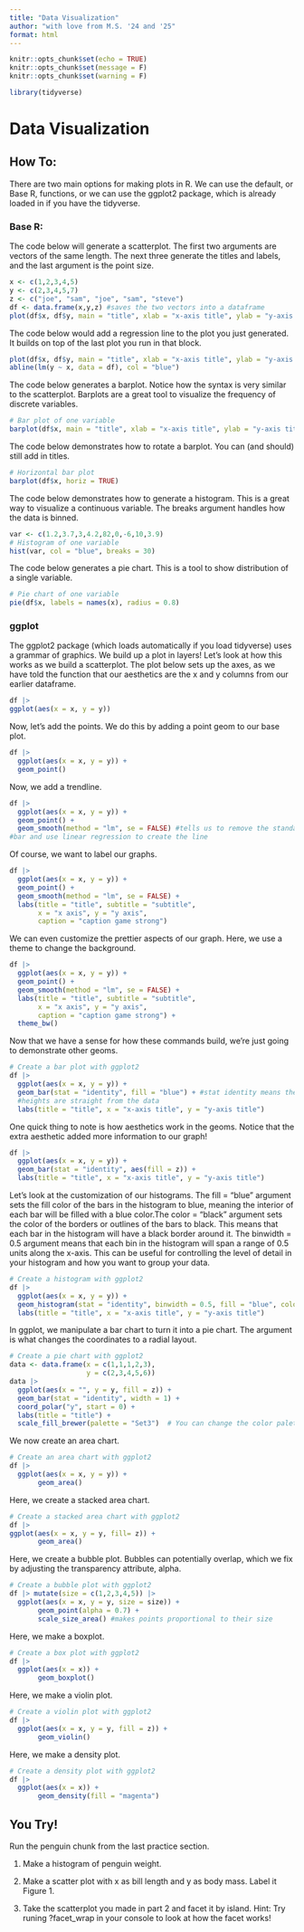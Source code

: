 ```yaml
---
title: "Data Visualization"
author: "with love from M.S. '24 and '25"
format: html
---
```


```r
knitr::opts_chunk$set(echo = TRUE)
knitr::opts_chunk$set(message = F)
knitr::opts_chunk$set(warning = F)
```

```r
library(tidyverse)
```

# Data Visualization
## How To:
There are two main options for making plots in R. We can use the default, or Base R, functions, or we can use the ggplot2 package, which is already loaded in if you have the tidyverse.

### Base R:

The code below will generate a scatterplot. The first two arguments are vectors of the same length. The next three generate the titles and labels, and the last argument is the point size.
```r
x <- c(1,2,3,4,5)
y <- c(2,3,4,5,7)
z <- c("joe", "sam", "joe", "sam", "steve")
df <- data.frame(x,y,z) #saves the two vectors into a dataframe
plot(df$x, df$y, main = "title", xlab = "x-axis title", ylab = "y-axis title", pch = 19) 
```

The code below would add a regression line to the plot you just generated. It builds on top of the last plot you run in that block.
```r
plot(df$x, df$y, main = "title", xlab = "x-axis title", ylab = "y-axis title", pch = 19) 
abline(lm(y ~ x, data = df), col = "blue")
```

The code below generates a barplot. Notice how the syntax is very similar to the scatterplot. Barplots are a great tool to visualize the frequency of discrete variables.
```r
# Bar plot of one variable 
barplot(df$x, main = "title", xlab = "x-axis title", ylab = "y-axis title")
```

The code below demonstrates how to rotate a barplot. You can (and should) still add in titles.
```r
# Horizontal bar plot 
barplot(df$x, horiz = TRUE)
```

The code below demonstrates how to generate a histogram. This is a great way to visualize a continuous variable. The breaks argument handles how the data is binned. 
```r
var <- c(1.2,3.7,3,4.2,82,0,-6,10,3.9)
# Histogram of one variable
hist(var, col = "blue", breaks = 30)
```

The code below generates a pie chart. This is a tool to show distribution of a single variable.
```r
# Pie chart of one variable
pie(df$x, labels = names(x), radius = 0.8)
```

### ggplot

The ggplot2 package (which loads automatically if you load tidyverse) uses a grammar of graphics. We build up a plot in layers! Let's look at how this works as we build a scatterplot. The plot below sets up the axes, as we have told the function that our aesthetics are the x and y columns from our earlier dataframe.

```r
df |>
ggplot(aes(x = x, y = y)) 
```

Now, let's add the points. We do this by adding a point geom to our base plot.
```r
df |>
  ggplot(aes(x = x, y = y)) +
  geom_point()
``` 

Now, we add a trendline.
```r
df |>
  ggplot(aes(x = x, y = y)) +
  geom_point() +
  geom_smooth(method = "lm", se = FALSE) #tells us to remove the standard error
#bar and use linear regression to create the line
```

Of course, we want to label our graphs.
```r
df |>
  ggplot(aes(x = x, y = y)) +
  geom_point() +
  geom_smooth(method = "lm", se = FALSE) +
  labs(title = "title", subtitle = "subtitle", 
       x = "x axis", y = "y axis",
       caption = "caption game strong")
```

We can even customize the prettier aspects of our graph. Here, we use a theme to change the background. 
```r
df |>
  ggplot(aes(x = x, y = y)) +
  geom_point() +
  geom_smooth(method = "lm", se = FALSE) +
  labs(title = "title", subtitle = "subtitle", 
       x = "x axis", y = "y axis",
       caption = "caption game strong") +
  theme_bw()
```

Now that we have a sense for how these commands build, we're just going to demonstrate other geoms.
```r
# Create a bar plot with ggplot2
df |>
  ggplot(aes(x = x, y = y)) + 
  geom_bar(stat = "identity", fill = "blue") + #stat identity means the 
  #heights are straight from the data
  labs(title = "title", x = "x-axis title", y = "y-axis title")

```

One quick thing to note is how aesthetics work in the geoms. Notice that the extra aesthetic added more information to our graph!
```r
df |>
  ggplot(aes(x = x, y = y)) + 
  geom_bar(stat = "identity", aes(fill = z)) +
  labs(title = "title", x = "x-axis title", y = "y-axis title")
```

Let's look at the customization of our histograms. The fill = "blue" argument sets the fill color of the bars in the histogram to blue, meaning the interior of each bar will be filled with a blue color.The color = "black" argument sets the color of the borders or outlines of the bars to black. This means that each bar in the histogram will have a black border around it. The binwidth = 0.5 argument means that each bin in the histogram will span a range of 0.5 units along the x-axis. This can be useful for controlling the level of detail in your histogram and how you want to group your data.

```r
# Create a histogram with ggplot2
df |> 
  ggplot(aes(x = x, y = y)) + 
  geom_histogram(stat = "identity", binwidth = 0.5, fill = "blue", color = "black") +
  labs(title = "title", x = "x-axis title", y = "y-axis title")
```
In ggplot, we manipulate a bar chart to turn it into a pie chart. The \textbf{coord_polar} argument is what changes the coordinates to a radial layout.
```r
# Create a pie chart with ggplot2
data <- data.frame(x = c(1,1,1,2,3),
                   y = c(2,3,4,5,6))
data |>
  ggplot(aes(x = "", y = y, fill = z)) +
  geom_bar(stat = "identity", width = 1) +
  coord_polar("y", start = 0) +
  labs(title = "title") +
  scale_fill_brewer(palette = "Set3")  # You can change the color palette
```

We now create an area chart.
```r
# Create an area chart with ggplot2
df |>
  ggplot(aes(x = x, y = y)) +
       geom_area()
```

Here, we create a stacked area chart.
```r
# Create a stacked area chart with ggplot2
df |>
ggplot(aes(x = x, y = y, fill= z)) +
       geom_area()
```

Here, we create a bubble plot. Bubbles can potentially overlap, which we fix by adjusting the transparency attribute, alpha. 
```r
# Create a bubble plot with ggplot2
df |> mutate(size = c(1,2,3,4,5)) |> 
  ggplot(aes(x = x, y = y, size = size)) +
       geom_point(alpha = 0.7) +
       scale_size_area() #makes points proportional to their size
```

Here, we make a boxplot.
```r
# Create a box plot with ggplot2
df |> 
  ggplot(aes(x = x)) +
       geom_boxplot()
```

Here, we make a violin plot.
```r
# Create a violin plot with ggplot2
df |> 
  ggplot(aes(x = x, y = y, fill = z)) +
       geom_violin()
```

Here, we make a density plot.
```r
# Create a density plot with ggplot2
df |> 
  ggplot(aes(x = x)) +
       geom_density(fill = "magenta")
```

## You Try!
Run the penguin chunk from the last practice section.

1. Make a histogram of penguin weight.

2. Make a scatter plot with x as bill length and y as body mass. Label it Figure 1.  

3. Take the scatterplot you made in part 2 and facet it by island. Hint: Try runing ?facet_wrap in your console to look at how the facet works!

